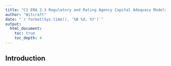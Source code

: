 ```yaml
---
title: "C2 ERA 2.3 Regulatory and Rating Agency Capital Adequacy Models"
author: "Witcraft"
date: "`r format(Sys.time(), '%B %d, %Y')`"
output: 
  html_document:
    toc: true
    toc_depth: 4
---
```


## Introduction

